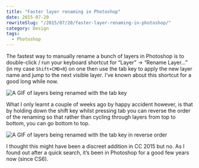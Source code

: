 ```yaml
---
title: "Faster layer renaming in Photoshop"
date: 2015-07-20
rewriteSlug: "/2015/07/20/faster-layer-renaming-in-photoshop/"
category: Design
tags:
  - Photoshop
---
```


The fastest way to manually rename a bunch of layers in Photoshop is to double-click / run your keyboard shortcut for “Layer” → “Rename Layer…” (in my case `Shift+CMD+R`) on one then use the tab key to apply the new layer name and jump to the next visible layer. I’ve known about this shortcut for a good long while now.

![A GIF of layers being renamed with the tab key](./down.gif)

What I only learnt a couple of weeks ago by happy accident however, is that by holding down the shift key whilst pressing tab you can reverse the order of the renaming so that rather than cycling through layers from top to bottom, you can go bottom to top.

![A GIF of layers being renamed with the tab key in reverse order](./up.gif)

I thought this might have been a discreet addition in CC 2015 but no. As I found out after a quick search, it’s been in Photoshop for a good few years now (since CS6).
  